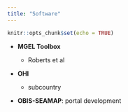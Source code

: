 ```yaml
---
title: "Software"
---
```


```r
knitr::opts_chunk$set(echo = TRUE)
```

- **MGEL Toolbox**

  - Roberts et al
  
- **OHI**

  - subcountry
  
- **OBIS-SEAMAP**: portal development
